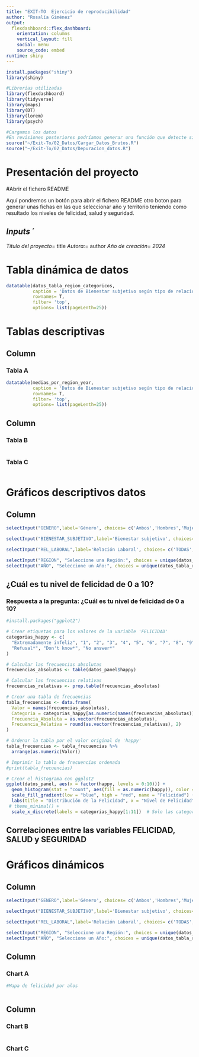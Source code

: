 ```yaml
---
title: "EXIT-TO  Ejercicio de reproducibilidad"
author: "Rosalía Giménez"
output: 
  flexdashboard::flex_dashboard:
    orientation: columns
    vertical_layout: fill
    social: menu
    source_code: embed
runtime: shiny
---
```


```r
install.packages("shiny")
library(shiny)

```


```r
#Librerias utilizadas
library(flexdashboard)
library(tidyverse)
library(maps)
library(DT)
library(lorem)
library(psych)
```

```r
#Cargamos los datos
#En revisiones posteriores podríamos generar una función que detecte si los datos ya están cargados y no los vuelva a cargar
source("~/Exit-To/02_Datos/Cargar_Datos_Brutos.R")
source("~/Exit-To/02_Datos/Depuracion_datos.R")

```


Presentación del proyecto {data-icon="fa-rocket"}
=======================================================================

#Abrir el fichero README

Aquí pondremos un botón para abrir el fichero README
otro boton para generar unas fichas en las que seleccionar año y territorio teniendo como resultado los niveles de felicidad, salud y seguridad.


*Inputs* ´{.sidebar height=400}
-----------------------------------------------------------------------

*Título del proyecto*= title
*Autora:*= author
*Año de creación= 2024*


Tabla dinámica de datos {data-icon="fa-table"}
=======================================================================

```r

datatable(datos_tabla_region_categoricos,
          caption = 'Datos de Bienestar subjetivo según tipo de relación laboral',
          rownames= T,
          filter= 'top',
          options= list(pageLenth=25))
```



Tablas descriptivas {data-icon="fa-table"}
=======================================================================

Column {data-width=650}
-----------------------------------------------------------------------

### Tabla A


```r

datatable(medias_por_region_year,
          caption = 'Datos de Bienestar subjetivo según tipo de relación laboral',
          rownames= T,
          filter= 'top',
          options= list(pageLenth=25))
```


Column {data-width=350}
-----------------------------------------------------------------------

### Tabla B

```r

```

### Tabla C

```r

```


Gráficos descriptivos datos {data-icon="fa-signal"}
=======================================================================

Column {.sidebar data-height=150}
-----------------------------------------------------------------------


```r

selectInput("GENERO",label='Género', choices= c('Ambos','Hombres','Mujeres'),selected='Ambos',width='200px')

selectInput("BIENESTAR_SUBJETIVO",label='Bienestar subjetivo', choices= c('TODO','FELICIDAD','SALUD','SEGURIDAD'),selected='TODO',width='200px')

selectInput("REL_LABORAL",label='Relación Laboral', choices= c('TODAS','Empleados','Autónomos', 'Negocio familiar'),selected='Ambos',width='200px')

selectInput("REGION", "Seleccione una Región:", choices = unique(datos_tabla_region_categoricos$REGION))
selectInput("AÑO", "Seleccione un Año:", choices = unique(datos_tabla_region_categoricos$YEAR))


```

¿Cuál es tu nivel de felicidad de 0 a 10? {data-width=350}
-----------------------------------------------------------------------
### Respuesta a la pregunta: ¿Cuál es tu nivel de felicidad de 0 a 10?

```r

#install.packages("ggplot2")

# Crear etiquetas para los valores de la variable 'FELICIDAD'
categorias_happy <- c(
  "Extremadamente infeliz", "1", "2", "3", "4", "5", "6", "7", "8", "9", "Extremadamente feliz",
  "Refusal*", "Don't know*", "No answer*"
)

# Calcular las frecuencias absolutas
frecuencias_absolutas <- table(datos_panel$happy)

# Calcular las frecuencias relativas
frecuencias_relativas <- prop.table(frecuencias_absolutas)

# Crear una tabla de frecuencias
tabla_frecuencias <- data.frame(
  Valor = names(frecuencias_absolutas),
  Categoria = categorias_happy[as.numeric(names(frecuencias_absolutas)) + 1],
  Frecuencia_Absoluta = as.vector(frecuencias_absolutas),
  Frecuencia_Relativa = round(as.vector(frecuencias_relativas), 2)
)

# Ordenar la tabla por el valor original de 'happy'
tabla_frecuencias <- tabla_frecuencias %>%
  arrange(as.numeric(Valor))

# Imprimir la tabla de frecuencias ordenada
#print(tabla_frecuencias)

# Crear el histograma con ggplot2
ggplot(datos_panel, aes(x = factor(happy, levels = 0:10))) +
  geom_histogram(stat = "count", aes(fill = as.numeric(happy)), color = "black", binwidth = 1) +
  scale_fill_gradient(low = "blue", high = "red", name = "Felicidad") +
  labs(title = "Distribución de la Felicidad", x = "Nivel de Felicidad", y = "Frecuencia") +
 # theme_minimal() +
  scale_x_discrete(labels = categorias_happy[1:11])  # Solo las categorías del 0 al 10


```

Correlaciones entre las variables FELICIDAD, SALUD y SEGURIDAD {data-width=350}
--------------------------------------------------------------------------------



Gráficos dinámicos {data-icon="fa-signal"}
=======================================================================


Column {.sidebar data-height=150}
-----------------------------------------------------------------------


```r

selectInput("GENERO",label='Género', choices= c('Ambos','Hombres','Mujeres'),selected='Ambos',width='200px')

selectInput("BIENESTAR_SUBJETIVO",label='Bienestar subjetivo', choices= c('TODO','FELICIDAD','SALUD','SEGURIDAD'),selected='TODO',width='200px')

selectInput("REL_LABORAL",label='Relación Laboral', choices= c('TODAS','Empleados','Autónomos', 'Negocio familiar'),selected='Ambos',width='200px')

selectInput("REGION", "Seleccione una Región:", choices = unique(datos_tabla_region_categoricos$REGION))
selectInput("AÑO", "Seleccione un Año:", choices = unique(datos_tabla_region_categoricos$YEAR))

```


Column {data-width=650}
-----------------------------------------------------------------------

### Chart A

```r
#Mapa de felicidad por años



```

Column {data-width=350}
-----------------------------------------------------------------------

### Chart B

```r

```

### Chart C

```r

```



